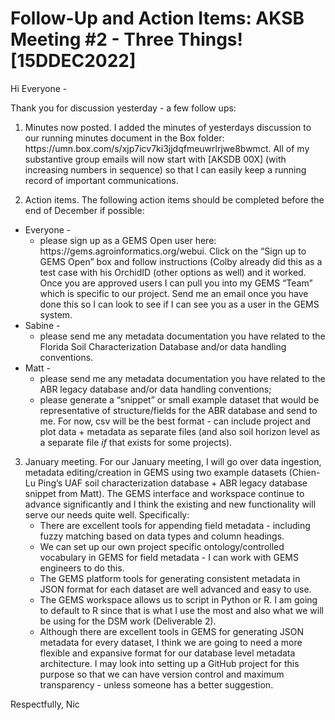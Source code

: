 # Follow-Up and Action Items: AKSB Meeting #2 - Three Things! [15DDEC2022]

Hi Everyone -

Thank you for discussion yesterday - a few follow ups:

1. Minutes now posted. I added the minutes of yesterdays discussion to our running minutes document in the Box folder: https://umn.box.com/s/xjp7icv7ki3jjdqfmeuwrlrjwe8bwmct. All of my substantive group emails will now start with [AKSDB 00X] (with increasing numbers in sequence) so that I can easily keep a running record of important communications.

2. Action items. The following action items should be completed before the end of December if possible:
  - Everyone - 
    - please sign up as a GEMS Open user here: https://gems.agroinformatics.org/webui. Click on the "Sign up to GEMS Open" box and follow instructions (Colby already did this as a test case with his OrchidID (other options as well) and it worked. Once you are approved users I can pull you into my GEMS "Team" which is specific to our project. Send me an email once you have done this so I can look to see if I can see you as a user in the GEMS system.

  - Sabine - 
    - please send me any metadata documentation you have related to the Florida Soil Characterization Database and/or data handling conventions.

  - Matt -  
    - please send me any metadata documentation you have related to the ABR legacy database and/or data handling conventions; 
    - please generate a "snippet" or small example dataset that would be representative of structure/fields for the ABR database and send to me. For now, csv will be the best format - can include project and plot data + metadata as separate files (and also soil horizon level as a separate file *if* that exists for some projects). 

3. January meeting. For our January meeting, I will go over data ingestion, metadata editing/creation in GEMS using two example datasets (Chien-Lu Ping's UAF soil characterization database + ABR legacy database snippet from Matt). The GEMS interface and workspace continue to advance significantly and I think the existing and new functionality will serve our needs quite well. Specifically:
    - There are excellent tools for appending field metadata - including fuzzy matching based on data types and column headings. 
    - We can set up our own project specific ontology/controlled vocabulary in GEMS for field metadata - I can work with GEMS engineers to do this.
    - The GEMS platform tools for generating consistent metadata in JSON format for each dataset are well advanced and easy to use.
    - The GEMS workspace allows us to script in Python or R. I am going to default to R since that is what I use the most and also what we will be using for the DSM work (Deliverable 2).
    - Although there are excellent tools in GEMS for generating JSON metadata for every dataset, I think we are going to need a more flexible and expansive format for our database level metadata architecture. I may look into setting up a GitHub project for this purpose so that we can have version control and maximum transparency - unless someone has a better suggestion. 

Respectfully,
Nic